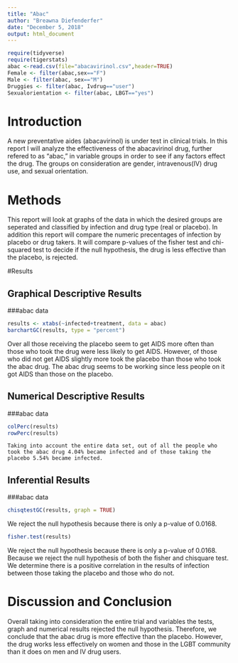 ```yaml
---
title: "Abac"
author: "Breawna Diefenderfer"
date: "December 5, 2018"
output: html_document
---
```


```r
require(tidyverse)
require(tigerstats)
abac <-read.csv(file="abacavirinol.csv",header=TRUE)
Female <- filter(abac,sex=="F")
Male <- filter(abac, sex=="M")
Druggies <- filter(abac, Ivdrug=="user")
Sexualorientation <- filter(abac, LBGT=="yes")
```

# Introduction

<!--In this section you explain what you are trying to show.  Where did the data come from?  What is the research or other question you are trying to answer?.  If you skimp in this section expect to be marked down in your grade. Paint a picture of the project a couple of paragraphs is expected!-->

A new  preventative aides (abacavirinol) is under test in clinical trials. In this report I will analyze the effectiveness of the abacavirinol drug, further refered to as "abac," in variable groups in order to see if any factors effect the drug. The groups on consideration are gender, intravenous(IV) drug use, and sexual orientation.

# Methods

<!--Decide on your methods:  use "variable analysis" or other appropriate descriptors.  Make sure to choose at least one graphical method and at least one numerical method. Discuss what data manipulations may be needed for example subsetting or other binning procedures and what sort of graphical displays and inferential tools will be used!-->
This report will look at graphs of the data in which the desired groups are seperated and classified by infection and drug type (real or placebo). In addition this report will compare the numeric precentages of infection by placebo or drug takers. It will compare p-values of the fisher test and chi-squared test to decide if the null hypothesis, the drug is less effective than the placebo, is rejected.
  
#Results

<!--Divide this section into two sub-sections:  One for your descriptive  results and one for your inferential results.!-->

## Graphical Descriptive Results

<!--Graphical results here.  Make sure to show your code.  Provide appropriate labels for axes, giving units if possible, and provide a good title for the graph, too.  Use the graphical results to describe the patterns if any that exist in the data as focused toward the research question. Bottom line is to explain the features of the graph that are relevant to conforming or departing to what is expected by your null hypothesis !-->

###abac data
```r
results <- xtabs(~infected+treatment, data = abac)
barchartGC(results, type = "percent")
```

Over all those receiving the placebo seem to get AIDS more often than those who took the drug were less likely to get AIDS. However, of those who did not get AIDS slightly more took the placebo than those who took the abac drug. The abac drug seems to be working since less people on it got AIDS than those on the placebo. 
  
## Numerical Descriptive Results

<!--Numerical results go here. Use the numerical results to describe the patterns if any that exist in the data as focused toward the research question!-->
  
###abac data
```r
colPerc(results)
rowPerc(results)
```
    Taking into account the entire data set, out of all the people who took the abac drug 4.04% became infected and of those taking the placebo 5.54% became infected.
  
## Inferential Results

<!--State hypothesis clearly.  Make sure your discussion of the inferential test covers all the aspects that the test output produces, such as test statistic, p-value etc.  Make a decision about the null hypothesis, explain the assumptions on which the selected test/procedure was based, and why the chosen procedure satisfys the assumptions and is appropriate to answer the research question!-->
  
###abac data
```r
chisqtestGC(results, graph = TRUE)
```
  
  We reject the null hypothesis because there is only a p-value of 0.0168.
  
```r
fisher.test(results)
```
  We reject the null hypothesis because there is only a p-value of 0.0168.
Because we reject the null hypothesis of both the fisher and chisquare test. We determine there is a positive correlation in the results of infection between those taking the placebo and those who do not.
  
# Discussion and Conclusion

<!--Discussion and conclusion here.  If you found a relationship be sure to consider whether the relationship occurs because one of the variavbles causes the other, or whether they perhasps are related for some other reason.  Watch the chapter 6 videos from the GeorgeTown videos collection.!-->
Overall taking into consideration the entire trial and variables the tests, graph and numerical results rejected the null hypothesis. Therefore, we conclude that the abac drug is more effective than the placebo. However, the drug works less effectively on women and those in the LGBT community than it does on men and IV drug users.

